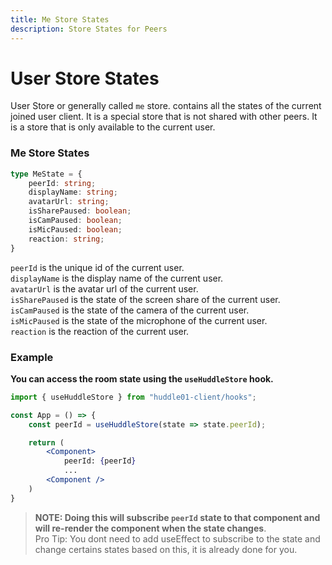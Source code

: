 ```yaml
---
title: Me Store States
description: Store States for Peers
---
```


# User Store States

User Store or generally called `me` store. contains all the states of the current joined user client. It is a special store that is not shared with other peers. It is a store that is only available to the current user.

### Me Store States

```typescript
type MeState = {
    peerId: string;
    displayName: string;
    avatarUrl: string;
    isSharePaused: boolean;
    isCamPaused: boolean;
    isMicPaused: boolean;
    reaction: string;
}
```

`peerId` is the unique id of the current user.<br />
`displayName` is the display name of the current user.<br />
`avatarUrl` is the avatar url of the current user.<br />
`isSharePaused` is the state of the screen share of the current user.<br />
`isCamPaused` is the state of the camera of the current user.<br />
`isMicPaused` is the state of the microphone of the current user.<br />
`reaction` is the reaction of the current user.<br />

### Example

**You can access the room state using the `useHuddleStore` hook.**

```jsx
import { useHuddleStore } from "huddle01-client/hooks";

const App = () => {
    const peerId = useHuddleStore(state => state.peerId);

    return (
        <Component>
            peerId: {peerId}
            ...
        <Component />
    )
}

```

> **NOTE: Doing this will subscribe `peerId` state to that component and will re-render the component when the state changes**. <br />
> Pro Tip: You dont need to add useEffect to subscribe to the state and change certains states based on this, it is already done for you.
